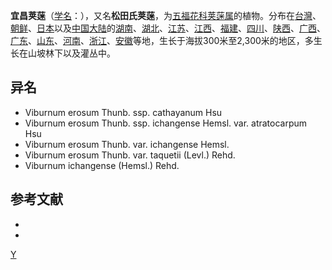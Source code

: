 {{Speciesbox
| taxon = Viburnum erosum
| image = Viburnum erosum 2.jpg
| binomial_authority = Thunb., 1784
| subdivision_ranks =[[变种|变种]]
| subdivision =
* 宜昌荚蒾 ''V. e.'' var. ''erosum''
* [[裂叶宜昌荚蒾|裂叶宜昌荚蒾]] ''V. e.'' var. ''taquetii''
}}

'''宜昌荚蒾'''（[[学名|学名]]：{{lang|la|''Viburnum erosum''}}），又名'''松田氏荚蒾'''，为[[五福花科|五福花科]][[荚蒾属|荚蒾属]]的植物。分布在[[台灣|台灣]]、[[朝鲜|朝鲜]]、[[日本|日本]]以及[[中国大陆|中国大陆]]的[[湖南|湖南]]、[[湖北|湖北]]、[[江苏|江苏]]、[[江西|江西]]、[[福建|福建]]、[[四川|四川]]、[[陕西|陕西]]、[[广西|广西]]、[[广东|广东]]、[[山东|山东]]、[[河南|河南]]、[[浙江|浙江]]、[[安徽|安徽]]等地，生长于海拔300米至2,300米的地区，多生长在山坡林下以及灌丛中。

== 异名 ==
* Viburnum erosum Thunb. ssp. cathayanum Hsu
* Viburnum erosum Thunb. ssp. ichangense Hemsl. var. atratocarpum Hsu
* Viburnum erosum Thunb. var. ichangense Hemsl.
* Viburnum erosum Thunb. var. taquetii (Levl.) Rehd.
* Viburnum ichangense (Hemsl.) Rehd.

== 参考文献 ==
<div class="references-small">
* {{TaiBNET| zh=松田氏荚蒾 | id=202820 | binomial=Viburnum erosum | authority=Thunb., 1784 | var= | accessdate=2013-01-24}}
* {{cite web| url =http://www.bioinfo.cn/db05/KmzwSpecies.php?action=view&id=23648| title =宜昌荚蒾（原变种）| work =《中国高等植物数据库全库》| publisher =中国科学院微生物研究所| author =昆明植物研究所| accessdate =2009-02-25| deadurl =yes| archiveurl =https://web.archive.org/web/20160305042315/http://www.bioinfo.cn/db05/KmzwSpecies.php?action=view&id=23648| archivedate =2016-03-05}}
</div>
{{Taxonbar|from=Q10949018}}

[[Category:荚蒾属|Y]]